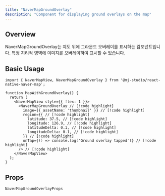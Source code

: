 ```yaml
---
title: "NaverMapGroundOverlay"
description: "Component for displaying ground overlays on the map"
---
```


## Overview

NaverMapGroundOverlay는 지도 위에 그라운드 오버레이를 표시하는 컴포넌트입니다.
특정 지리적 영역에 이미지를 오버레이하여 표시할 수 있습니다.

## Basic Usage

```tsx
import { NaverMapView, NaverMapGroundOverlay } from '@mj-studio/react-native-naver-map';

function MapWithGroundOverlay() {
  return (
    <NaverMapView style={{ flex: 1 }}>
      <NaverMapGroundOverlay // [!code highlight]
        image={{ assetName: 'thumbnail' }} // [!code highlight]
        region={{ // [!code highlight]
          latitude: 37.5, // [!code highlight]
          longitude: 126.9, // [!code highlight]
          latitudeDelta: 0.1, // [!code highlight]
          longitudeDelta: 0.1, // [!code highlight]
        }} // [!code highlight]
        onTap={() => console.log('Ground overlay tapped')} // [!code highlight]
      /> // [!code highlight]
    </NaverMapView>
  );
}
```

## Props

`NaverMapGroundOverlayProps`

<AutoTypeTable path="../src/component/NaverMapGroundOverlay.tsx" name="NaverMapGroundOverlayProps" />
